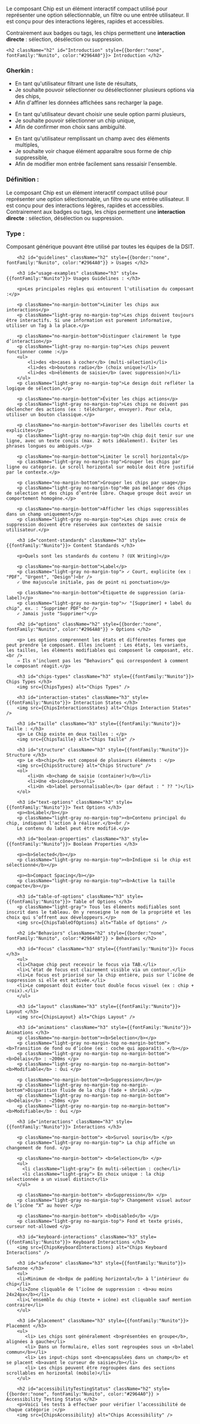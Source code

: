 



<Meta title="Composants/Chip" />

<HeaderComponent title="Chip" linkFigma="https://www.figma.com/design/Wiy8uWsWjoagf95lOmPXNU/01.0-Design-System-RTE---WEB?node-id=1704-2263&p=f&m=dev" linkGithub="https://github.com/rte-france/design-system-rte/tree/main/packages/react/src/components/chip"  />

<p className="no-margin-bottom"> Le composant Chip est un élément interactif compact utilisé pour représenter une option sélectionnable, un filtre ou une entrée utilisateur. Il est conçu pour des interactions légères, rapides et accessibles. </p>
<p className="no-margin-top"> Contrairement aux badges ou tags, les chips permettent une <b>interaction directe</b> : sélection, désélection ou suppression.</p>

<StorybookTabs>

<div className="Overview">

    <h2 className="h2" id="Introduction" style={{border:"none", fontFamily:"Nunito", color:"#2964A0"}}> Introduction </h2>

<h3 className="h3" id="gherkin" style={{fontFamily:"Nunito"}}> Gherkin : </h3>
<ul>
    <li> En tant qu'utilisateur filtrant une liste de résultats,</li>
    <li> Je souhaite pouvoir sélectionner ou désélectionner plusieurs options via des chips,</li>
    <li> Afin d'affiner les données affichées sans recharger la page.</li>
</ul>

<ul>
    <li> En tant qu'utilisateur devant choisir une seule option parmi plusieurs,</li>
    <li> Je souhaite pouvoir sélectionner un chip unique,</li>
    <li> Afin de confirmer mon choix sans ambiguïté.</li>
</ul>

<ul>
    <li> En tant qu'utilisateur remplissant un champ avec des éléments multiples,</li>
    <li> Je souhaite voir chaque élément apparaître sous forme de chip suppressible,</li>
    <li> Afin de modifier mon entrée facilement sans ressaisir l'ensemble.</li>
</ul>

<h3 className="h3" id="definition" style={{fontFamily:"Nunito"}}> Définition : </h3>
<p> Le composant Chip est un élément interactif compact utilisé pour représenter une option sélectionnable, un filtre ou une entrée utilisateur. Il est conçu pour des interactions légères, rapides et accessibles. Contrairement aux badges ou tags, les chips permettent une <b>interaction directe</b> : sélection, désélection ou suppression.</p>

<h3 className="h3" id="types" style={{fontFamily:"Nunito"}}> Type : </h3>
<p> Composant générique pouvant être utilisé par toutes les équipes de la DSIT.</p>

</div>

<div className="Guidelines">

        <h2 id="guidelines" className="h2" style={{border:"none", fontFamily:"Nunito", color:"#2964A0"}} > Usages </h2>

        <h3 id="usage-examples" className="h3" style={{fontFamily:"Nunito"}}> Usages Guidelines : </h3>

        <p>Les principales règles qui entourent l'utilisation du composant :</p>

        <p className="no-margin-bottom">Limiter les chips aux interactions</p>
        <p className="light-gray no-margin-top">Les chips doivent toujours être interactifs. Si une information est purement informative, utiliser un Tag à la place.</p>

        <p className="no-margin-bottom">Distinguer clairement le type d’interaction</p>
        <p className="light-gray no-margin-top">Les chips peuvent fonctionner comme :</p>
        <ul>
            <li>des <b>cases à cocher</b> (multi-sélection)</li>
            <li>des <b>boutons radio</b> (choix unique)</li>
            <li>des <b>éléments de saisie</b> (avec suppression)</li>
        </ul>
        <p className="light-gray no-margin-top">Le design doit refléter la logique de sélection.</p>

        <p className="no-margin-bottom">Éviter les chips actions</p>
        <p className="light-gray no-margin-top">Les chips ne doivent pas déclencher des actions (ex : télécharger, envoyer). Pour cela, utiliser un bouton classique.</p>

        <p className="no-margin-bottom">Favoriser des libellés courts et explicites</p>
        <p className="light-gray no-margin-top">Un chip doit tenir sur une ligne, avec un texte concis (max. 2 mots idéalement). Éviter les phrases longues ou ambiguës.</p>

        <p className="no-margin-bottom">Limiter le scroll horizontal</p>
        <p className="light-gray no-margin-top">Grouper les chips par ligne ou catégorie. Le scroll horizontal sur mobile doit être justifié par le contexte.</p>

        <p className="no-margin-bottom">Grouper les chips par usage</p>
        <p className="light-gray no-margin-top">Ne pas mélanger des chips de sélection et des chips d’entrée libre. Chaque groupe doit avoir un comportement homogène.</p>

        <p className="no-margin-bottom">Afficher les chips suppressibles dans un champ uniquement</p>
        <p className="light-gray no-margin-top">Les chips avec croix de suppression doivent être réservées aux contextes de saisie utilisateur.</p>

        <h3 id="content-standards" className="h3" style={{fontFamily:"Nunito"}}> Content Standards </h3>

        <p>Quels sont les standards du contenu ? (UX Writing)</p>

        <p className="no-margin-bottom">Label</p>
        <p className="light-gray no-margin-top"> ✓ Court, explicite (ex : "PDF", "Urgent", "Design")<br />
        ✓ Une majuscule initiale, pas de point ni ponctuation</p>

        <p className="no-margin-bottom">Étiquette de suppression (aria-label)</p>
        <p className="light-gray no-margin-top">✓ "[Supprimer] + label du chip", ex. : "Supprimer PDF"<br />
        ✓ Jamais juste "Supprimer"</p>

        <h2 id="options" className="h2" style={{border:"none", fontFamily:"Nunito", color:"#2964A0"}} > Options </h2>

        <p> Les options comprennent les états et différentes formes que peut prendre le composant. Elles incluent : Les états, les variants, les tailles, les éléments modifiables qui composent le composant, etc. <br />
        → Ils n’incluent pas les “Behaviors” qui correspondent à comment le composant réagit.</p>

        <h3 id="chips-types" className="h3" style={{fontFamily:"Nunito"}}> Chips Types </h3>
        <img src={ChipsTypes} alt="Chips Types" />

        <h3 id="interaction-states" className="h3" style={{fontFamily:"Nunito"}}> Interaction States </h3>
        <img src={ChipsInteractionsStates} alt="Chips Interaction States" />

        <h3 id="taille" className="h3" style={{fontFamily:"Nunito"}}> Taille : </h3>
        <p> Le Chip existe en deux tailles : </p>
        <img src={ChipsTaille} alt="Chips Taille" />

        <h3 id="structure" className="h3" style={{fontFamily:"Nunito"}}> Structure </h3>
        <p> Le <b>chip</b> est composé de plusieurs éléments : </p>
        <img src={ChipsStructure} alt="Chips Structure" />
        <ol>
            <li>Un <b>champ de saisie (container)</b></li>
            <li>Une <b>icône</b></li>
            <li>Un <b>label personnalisable</b> (par défaut : " ?? ")</li>
        </ol>

        <h3 id="text-options" className="h3" style={{fontFamily:"Nunito"}}> Text Options </h3>
        <p><b>Label</b></p>
        <p className="light-gray no-margin-top"><b>Contenu principal du chip, indiquant l'action à réaliser.</b><br />
        Le contenu du label peut être modifié.</p>

        <h3 id="boolean-properties" className="h3" style={{fontFamily:"Nunito"}}> Boolean Properties </h3>

        <p><b>Selected</b></p>
        <p className="light-gray no-margin-top"><b>Indique si le chip est sélectionné</b></p>

        <p><b>Compact Spacing</b></p>
        <p className="light-gray no-margin-top"><b>Active la taille compacte</b></p>

        <h3 id="table-of-options" className="h3" style={{fontFamily:"Nunito"}}> Table of Options </h3>
        <p className="light-gray"> Tous les éléments modifiables sont inscrit dans le tableau. On y renseigne le nom de la propriété et les choix qui s’offrent aux développeurs.</p>
        <img src={ChipsTableOfOptions} alt="Table of Options" />

        <h2 id="Behaviors" className="h2" style={{border:"none", fontFamily:"Nunito", color:"#2964A0"}} > Behaviors </h2>

        <h3 id="Focus" className="h3" style={{fontFamily:"Nunito"}}> Focus </h3>
        <ul>
        <li>Chaque chip peut recevoir le focus via TAB.</li>
        <li>L’état de focus est clairement visible via un contour.</li>
        <li>Le focus est priorisé sur la chip entière, puis sur l’icône de suppression si elle est activée.</li>
        <li>Le composant doit éviter tout double focus visuel (ex : chip + croix).</li>
        </ul>

        <h3 id="layout" className="h3" style={{fontFamily:"Nunito"}}> Layout </h3>
        <img src={ChipsLayout} alt="Chips Layout" />

        <h3 id="animations" className="h3" style={{fontFamily:"Nunito"}}> Animations </h3>
        <p className="no-margin-bottom"><b>Selection</b></p>
        <p className="light-gray no-margin-top no-margin-bottom"> <b>Transition de fond ou d’icône (ex : coche qui apparaît). </b></p>
        <p className="light-gray no-margin-top no-margin-bottom"> <b>Délais</b> : ~200ms </p>
        <p className="light-gray no-margin-top no-margin-bottom"> <b>Modifiable</b> : Oui </p>

        <p className="no-margin-bottom"><b>Suppression</b></p>
        <p className="light-gray no-margin-top no-margin-bottom">Disparition fluide de la chip (fade + shrink).</p>
        <p className="light-gray no-margin-top no-margin-bottom"> <b>Délais</b> : ~250ms </p>
        <p className="light-gray no-margin-top no-margin-bottom"> <b>Modifiable</b> : Oui </p>

        <h3 id="interactions" className="h3" style={{fontFamily:"Nunito"}}> Interactions </h3>

        <p className="no-margin-bottom"> <b>Survol souris</b> </p>
        <p className="light-gray no-margin-top"> La chip affiche un changement de fond. </p>

        <p className="no-margin-bottom"> <b>Selection</b> </p>
        <ul>
          <li className="light-gray"> En multi-sélection : coche</li>
          <li className="light-gray"> En choix unique : la chip sélectionnée a un visuel distinct</li>
        </ul>

        <p className="no-margin-bottom"> <b>Suppression</b> </p>
        <p className="light-gray no-margin-top"> Changement visuel autour de l’icône “X” au hover </p>

        <p className="no-margin-bottom"> <b>Disabled</b> </p>
        <p className="light-gray no-margin-top"> Fond et texte grisés, curseur not-allowed </p>

        <h3 id="keyboard-interactions" className="h3" style={{fontFamily:"Nunito"}}> Keyboard Interactions </h3>
        <img src={ChipsKeyboardInteractions} alt="Chips Keyboard Interactions" />

        <h3 id="safezone" className="h3" style={{fontFamily:"Nunito"}}> Safezone </h3>
        <ul>
        <li>Minimum de <b>8px de padding horizontal</b> à l’intérieur du chip</li>
        <li>Zone cliquable de l’icône de suppression : <b>au moins 24x24px</b></li>
        <li>L’ensemble du chip (texte + icône) est cliquable sauf mention contraire</li>
        </ul>

        <h3 id="placement" className="h3" style={{fontFamily:"Nunito"}}> Placement </h3>
        <ul>
           <li> Les chips sont généralement <b>présentées en groupe</b>, alignées à gauche</li>
           <li> Dans un formulaire, elles sont regroupées sous un <b>label commun</b></li>
           <li> Les input-chips sont <b>encapsulées dans un champ</b> et se placent <b>avant le curseur de saisie</b></li>
           <li> Les chips peuvent être regroupées dans des sections scrollables en horizontal (mobile)</li>
        </ul>
</div>

<div className="Accessibilité">

        <h2 id="accessibilityTestingStatus" className="h2" style={{border:"none", fontFamily:"Nunito", color:"#2964A0"}} > Accessibility Testing Status </h2>
        <p>Voici les tests à effectuer pour vérifier l’accessibilité de chaque catégorie :</p>
        <img src={ChipsAccessibility} alt="Chips Accessibility" />

</div>

</StorybookTabs>